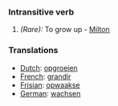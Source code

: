 ===Intransitive verb===
#''(Rare):'' To grow up - [[Milton]]


===Translations===
*[[Dutch]]: [[opgroeien]]
*[[French]]: [[grandir]]
*[[Frisian]]: [[opwaakse]]
*[[German]]: [[wachsen]]